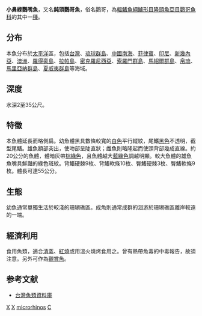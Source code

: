 {{Speciesbox
| genus = Chlorurus
| species = microrhinos
| image = Parrotfish turquoisse.jpg
| status = LC
| status_system = iucn3.1
| authority = [[Bleeker|Bleeker]], 1854
| synonyms = *''Callyodon microrhinus''<br /><small>Bleeker, 1854</small>
*''Callyodon ultramarinus''<br /><small>Jordan & Seale, 1906</small>
*''Pseudoscarus microrhinos''<br /><small>Bleeker, 1854</small>
*''Scarus microrhinos''<br /><small>Bleeker, 1854</small>
}}

'''小鼻綠鸚嘴魚'''，又名'''鈍頭鸚哥魚'''，俗名鸚哥，為[[輻鰭魚綱|輻鰭魚綱]][[鱸形目|鱸形目]][[隆頭魚亞目|隆頭魚亞目]][[鸚哥魚科|鸚哥魚科]]的其中一[[種|種]]。

==分布==
本魚分布於[[太平洋|太平洋]]區，包括[[台灣|台灣]]、[[琉球群島|琉球群島]]、[[中國|中國]][[南海|南海]]、[[菲律賓|菲律賓]]、[[印尼|印尼]]、[[新幾內亞|新幾內亞]]、[[澳洲|澳洲]]、[[羅得豪島|羅得豪島]]、[[拉帕島|拉帕島]]、[[密克羅尼西亞|密克羅尼西亞]]、[[索羅門群島|索羅門群島]]、[[馬紹爾群島|馬紹爾群島]]、[[帛琉|帛琉]]、[[馬里亞納群島|馬里亞納群島]]、[[夏威夷群島|夏威夷群島]]等海域。

==深度==
水深2至35公尺。

==特徵==
本魚體延長而略側扁。幼魚體黑具數條較寬的[[白色|白色]]平行縱紋，尾鰭[[黑色|黑色]]不透明，截型尾鰭。雄魚額部突出，使吻部呈陡直狀；雌魚則略隆起而使頭背部幾成直線。約20公分的魚體，體暗灰帶[[棕色|棕]][[綠色|綠色]]，且魚體越大[[藍綠色|藍綠色]]調越明顯。較大魚體的雄魚魚嘴具鮮豔的綠色斑紋。背鰭硬棘9枚、背鰭軟條10枚、臀鰭硬棘3枚、臀鰭軟條9枚。體長可達55公分。

==生態==
幼魚通常單獨生活於較淺的珊瑚礁區。成魚則通常成群的洄游於珊瑚礁區離岸較遠的一端。

==經濟利用==
食用魚類，適合[[清蒸|清蒸]]、[[紅燒|紅燒]]或用溫火燒烤食用之。曾有熱帶魚毒的中毒報告，故須注意。另外可作為[[觀賞魚|觀賞魚]]。

==参考文献==
*[http://fishdb.sinica.edu.tw/ 台灣魚類資料庫] {{Wayback|url=http://fishdb.sinica.edu.tw/ |date=20160304193340 }}
{{Taxonbar|from=Q1006572}}

[[Category:食用鱼|X]]
[[Category:觀賞魚|X]]
[[Category:綠鸚嘴魚屬|microrhinos]]
[[Category:1854年描述的魚類|C]]